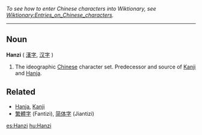 ''To see how to enter Chinese characters into Wiktionary, see [[Wiktionary:Entries_on_Chinese_characters]].''
----

==Noun==
'''Hanzi''' ( <font lang="zh">[[漢字]], [[汉字]]</font> )

#The ideographic [[Chinese]] character set.  Predecessor and source of [[Kanji]] and [[Hanja]].

==Related==
*[[Hanja]], [[Kanji]]
*[[繁體字]] (Fantizi), [[简体字]] (Jiantizi)

[[es:Hanzi]]
[[hu:Hanzi]]
